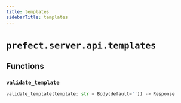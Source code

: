 ```yaml
---
title: templates
sidebarTitle: templates
---
```


# `prefect.server.api.templates`

## Functions

### `validate_template` <sup><a href="https://github.com/PrefectHQ/prefect/blob/main/src/prefect/server/api/templates.py#L24" target="_blank"><Icon icon="github" style="width: 14px; height: 14px;" /></a></sup>

```python
validate_template(template: str = Body(default='')) -> Response
```
